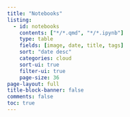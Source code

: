 ```yaml
---
title: "Notebooks"
listing:
  - id: notebooks
    contents: ["*/*.qmd", "*/*.ipynb"]
    type: table
    fields: [image, date, title, tags]
    sort: "date desc"
    categories: cloud
    sort-ui: true
    filter-ui: true
    page-size: 36     
page-layout: full
title-block-banner: false
comments: false
toc: true
---
```


::: {#notebooks}
:::